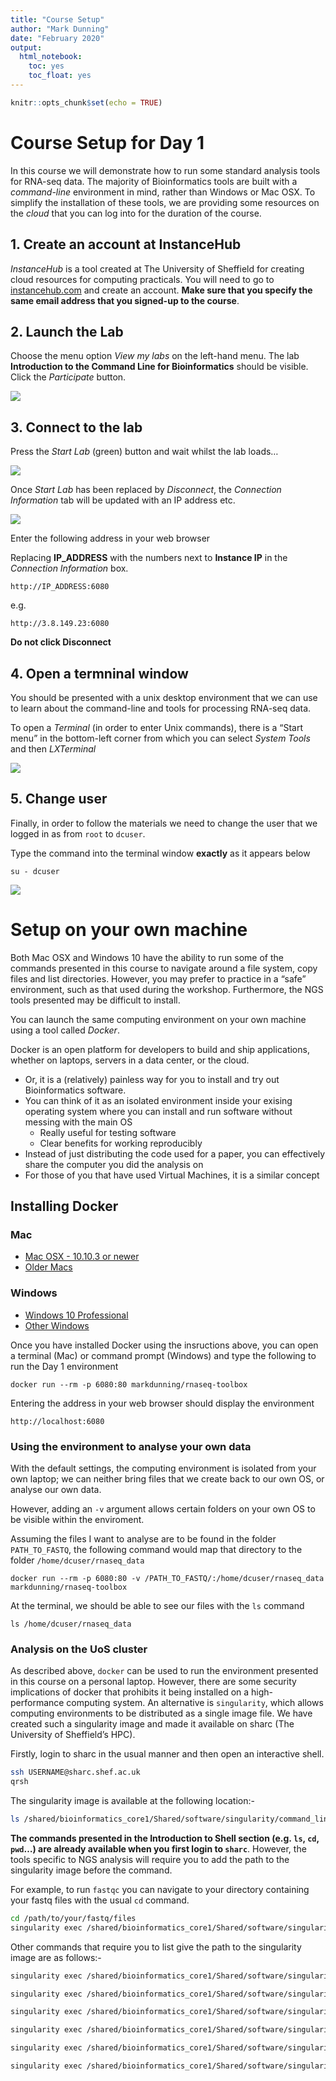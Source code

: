 ```yaml
---
title: "Course Setup"
author: "Mark Dunning"
date: "February 2020"
output:
  html_notebook:
    toc: yes
    toc_float: yes
---
```


```r
knitr::opts_chunk$set(echo = TRUE)
```

# Course Setup for Day 1

In this course we will demonstrate how to run some standard analysis tools for RNA-seq data. The majority of Bioinformatics tools are built with a *command-line* environment in mind, rather than Windows or Mac OSX. To simplify the installation of these tools, we are providing some resources on the *cloud* that you can log into for the duration of the course. 

## 1. Create an account at InstanceHub

*InstanceHub* is a tool created at The University of Sheffield for creating cloud resources for computing practicals. You will need to go to [instancehub.com](instancehub.com) and create an account. **Make sure that you specify the same email address that you signed-up to the course**.


## 2. Launch the Lab 

Choose the menu option *View my labs* on the left-hand menu. The lab **Introduction to the Command Line for Bioinformatics** should be visible. Click the *Participate* button.

![](images/instance-hub1.png)

## 3. Connect to the lab

Press the *Start Lab* (green) button and wait whilst the lab loads...

![](images/instance-hub2.png)

Once *Start Lab* has been replaced by *Disconnect*, the *Connection Information* tab will be updated with an IP address etc.

![](images/instance-hub3.png)

Enter the following address in your web browser 

Replacing **IP_ADDRESS** with the numbers next to **Instance IP** in the *Connection Information* box.

```
http://IP_ADDRESS:6080
```

e.g. 

```
http://3.8.149.23:6080
```

**Do not click Disconnect**

## 4. Open a termninal window

You should be presented with a unix desktop environment that we can use to learn about the command-line and tools for processing RNA-seq data.

To open a *Terminal* (in order to enter Unix commands), there is a "Start menu" in the bottom-left corner from which you can select *System Tools* and then *LXTerminal*

![](images/terminal-launch.png)

## 5. Change user

Finally, in order to follow the materials we need to change the user that we logged in as from `root` to `dcuser`.

Type the command into the terminal window **exactly** as it appears below

```
su - dcuser
```

![](images/change-user.png)


# Setup on your own machine

Both Mac OSX and Windows 10 have the ability to run some of the commands presented in this course to navigate around a file system, copy files and list directories. However, you may prefer to practice in a "safe" environment, such as that used during the workshop. Furthermore, the NGS tools presented may be difficult to install. 

You can launch the same computing environment on your own machine using a tool called *Docker*.

Docker is an open platform for developers to build and ship applications, whether on laptops, servers in a data center, or the cloud.

- Or, it is a (relatively) painless way for you to install and try out Bioinformatics software.
- You can think of it as an isolated environment inside your exising operating system where you can install and run software without messing with the main OS
    + Really useful for testing software
    + Clear benefits for working reproducibly
- Instead of just distributing the code used for a paper, you can effectively share the computer you did the analysis on
- For those of you that have used Virtual Machines, it is a similar concept


## Installing Docker


### Mac

- [Mac OSX - 10.10.3 or newer](https://www.docker.com/docker-mac)
- [Older Macs](https://download.docker.com/mac/stable/DockerToolbox.pkg)

### Windows

- [Windows 10 Professional](https://www.docker.com/docker-windows)
- [Other Windows](https://download.docker.com/win/stable/DockerToolbox.exe)

Once you have installed Docker using the insructions above, you can open a terminal (Mac) or command prompt (Windows) and type the following to run the Day 1 environment

```
docker run --rm -p 6080:80 markdunning/rnaseq-toolbox
```

Entering the address in your web browser should display the environment

```
http://localhost:6080
```


### Using the environment to analyse your own data

With the default settings, the computing environment is isolated from your own laptop; we can neither bring files that we create back to our own OS, or analyse our own data.

However, adding an `-v` argument allows certain folders on your own OS to be visible within the enviroment. 

Assuming the files I want to analyse are to be found in the folder `PATH_TO_FASTQ`, the following command would map that directory to the folder `/home/dcuser/rnaseq_data`

```
docker run --rm -p 6080:80 -v /PATH_TO_FASTQ/:/home/dcuser/rnaseq_data markdunning/rnaseq-toolbox
```

At the terminal, we should be able to see our files with the `ls` command

```
ls /home/dcuser/rnaseq_data
```

### Analysis on the UoS cluster

As described above, `docker` can be used to run the environment presented in this course on a personal laptop. However, there are some security implications of docker that prohibits it being installed on a high-performance computing system. An alternative is `singularity`, which allows computing environments to be distributed as a single image file. We have created such a singularity image and made it available on sharc (The University of Sheffield's HPC).

Firstly, login to sharc in the usual manner and then open an interactive shell.

```bash
ssh USERNAME@sharc.shef.ac.uk
qrsh
```

The singularity image is available at the following location:-

```bash
ls /shared/bioinformatics_core1/Shared/software/singularity/command_line_20200212.sif
```

**The commands presented in the Introduction to Shell section (e.g. `ls`, `cd`, `pwd`...) are already available when you first login to `sharc`**. However, the tools specific to NGS analysis will require you to add the path to the singularity image before the command.

For example, to run `fastqc` you can navigate to your directory containing your fastq files with the usual `cd` command.

```bash
cd /path/to/your/fastq/files
singularity exec /shared/bioinformatics_core1/Shared/software/singularity/command_line_20200212.sif fastqc *.fastq.gz
```

Other commands that require you to list give the path to the singularity image are as follows:-

```bash
singularity exec /shared/bioinformatics_core1/Shared/software/singularity/command_line_20200212.sif multiqc
```

```bash
singularity exec /shared/bioinformatics_core1/Shared/software/singularity/command_line_20200212.sif hisat2-build
```


```bash
singularity exec /shared/bioinformatics_core1/Shared/software/singularity/command_line_20200212.sif hisat2 
```

```bash
singularity exec /shared/bioinformatics_core1/Shared/software/singularity/command_line_20200212.sif samtools 
```

```bash
singularity exec /shared/bioinformatics_core1/Shared/software/singularity/command_line_20200212.sif featureCounts
```

```bash
singularity exec /shared/bioinformatics_core1/Shared/software/singularity/command_line_20200212.sif salmon
```

